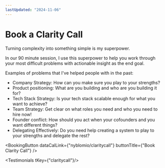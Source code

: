 ```yaml
---
lastUpdated: "2024-11-06"
---
```


# Book a Clarity Call

Turning complexity into something simple is my superpower.

In our 90 minute session, I use this superpower to help you work through your most difficult problems with actionable insight as the end goal.

Examples of problems that I've helped people with in the past:
 * Company Strategy: How can you make sure you play to your strengths?
 * Product positioning: What are you building and who are you building it for?
 * Tech Stack Strategy: Is your tech stack scalable enough for what you want to achieve?
 * Team Strategy: Get clear on what roles you need and who you need to hire now!
 * Founder conflict: How should you act when your cofounders and you want different things?
 * Delegating Effectively: Do you need help creating a system to play to your strengths and delegate the rest?

<BookingButton dataCalLink={"nyblomio/claritycall"} buttonTitle={"Book Clarity Call"} />

<Testimonials tKey={"claritycall"}/>
